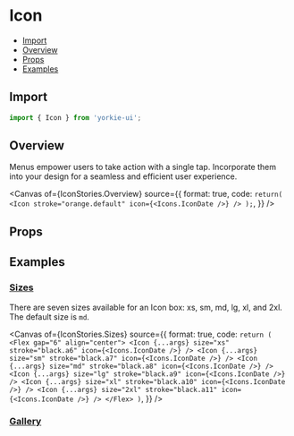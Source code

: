 # Icon


<Meta of={IconStories} />

- [Import](#import)
- [Overview](#overview)
- [Props](#props)
- [Examples](#examples)

## Import

```jsx
import { Icon } from 'yorkie-ui';
```

## Overview

Menus empower users to take action with a single tap. Incorporate them into your design for a seamless and efficient user experience.

<Canvas
  of={IconStories.Overview}
  source={{
    format: true,
    code: `
      return(
        <Icon stroke="orange.default" icon={<Icons.IconDate />} />
      );
    `,
  }}
/>

## Props

<Controls />

## Examples

### [Sizes](#icon-size)

There are seven sizes available for an Icon box: xs, sm, md, lg, xl, and 2xl. The default size is `md`.

<Canvas
  of={IconStories.Sizes}
  source={{
    format: true,
    code: `
      return (
        <Flex gap="6" align="center">
          <Icon {...args} size="xs" stroke="black.a6" icon={<Icons.IconDate />} />
          <Icon {...args} size="sm" stroke="black.a7" icon={<Icons.IconDate />} />
          <Icon {...args} size="md" stroke="black.a8" icon={<Icons.IconDate />} />
          <Icon {...args} size="lg" stroke="black.a9" icon={<Icons.IconDate />} />
          <Icon {...args} size="xl" stroke="black.a10" icon={<Icons.IconDate />} />
          <Icon {...args} size="2xl" stroke="black.a11" icon={<Icons.IconDate />} />
        </Flex>
      )
    `,
  }}
/>

### [Gallery](#icon-gallery)

<Canvas of={IconStories.Gallery} />
